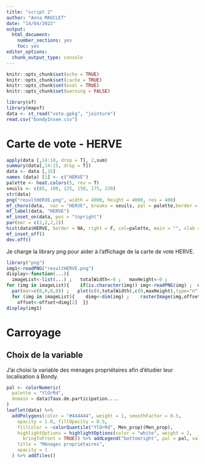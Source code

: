 ---
title: "script 2"
author: "Anna MAUCLET"
date: "14/04/2022"
output:
  html_document:
	number_sections: yes
	toc: yes
editor_options:
  chunk_output_type: console
---

```{r setup, include=FALSE}
knitr::opts_chunk$set(echo = TRUE)
knitr::opts_chunk$set(cache = TRUE)
knitr::opts_chunk$set(eval = TRUE)
knitr::opts_chunk$set(warning = FALSE)
```

```{r}
library(sf)
library(mapsf)
data <- st_read("vote.gpkg", "jointure")
read.csv("bondyInsee.csv")
```
# Carte de vote - HERVE


```{r}
apply(data [,14:18, drop = T], 2,sum)
summary(data[,14:15, drop = T])
data <- data [,15]
names (data) [1] <- c("HERVE")
palette <- heat.colors(5, rev = T)
seuils <- c(85, 100, 125, 150, 175, 230)
str(data)
png("resultHERVE.png", width = 4000, height = 4000, res = 400)
mf_choro(data,  var = "HERVE", breaks = seuils, pal = palette,border = NA, leg_pos = "n")
mf_label(data, "HERVE")
mf_inset_on(data, pos = "topright")
par(mar = c(2,2,2,2))
hist(data$HERVE, border = NA, right = F, col=palette, main = "", xlab = "", ylab="")
mf_inset_off()
dev.off()
```

Je charge la library png pour aider à l'affichage de la carte de vote HERVE.
```{r}
library("png")
img1<-readPNG("resultHERVE.png")
display<-function(...){
  imageList<-list(...) ;   totalWidth<-0 ;   maxHeight<-0 ;   
for (img in imageList){    if(is.character(img)) img<-readPNG(img) ;  dimg<-dim(img) ;  totalWidth<-totalWidth+dimg[2] ;   maxHeight<-max(maxHeight,dimg[1])  }
  par(mar=c(0,0,0,0)) ;   plot(c(0,totalWidth),c(0,maxHeight),type="n",asp=1,xaxt="n",yaxt="n",xlab="x",ylab="y") ;   offset<-0 ; 
  for (img in imageList){    dimg<-dim(img) ;    rasterImage(img,offset,0,offset+dimg[2],dimg[1])
    offset<-offset+dimg[2]  }}
display(img1)
```


# Carroyage 
## Choix de la variable

J'ai choisi la variable des ménages propriétaires afin d'étudier leur localisation à Bondy. 
```{r}
pal <- colorNumeric(
  palette = "YlOrRd",
  domain = data$Taux.de.participation....
)
leaflet(data) %>%
  addPolygons(color = "#444444", weight = 1, smoothFactor = 0.5,
    opacity = 1.0, fillOpacity = 0.5,
    fillColor = ~colorQuantile("YlOrRd", Men_prop)(Men_prop),
    highlightOptions = highlightOptions(color = "white", weight = 2,
      bringToFront = TRUE)) %>% addLegend("bottomright", pal = pal, values = ~Nb.votes.nuls,
    title = "Ménages propriétaires",
    opacity = 1
  ) %>% addTiles()
```

